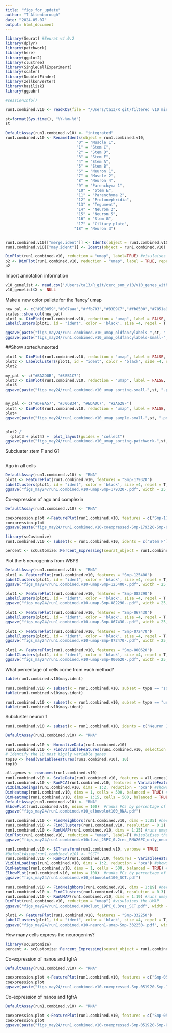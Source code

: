 ```yaml
---
title: "figs_for_update"
author: "T Attenborough"
date: "2024-05-07"
output: html_document
---
```


```r
library(Seurat) #Seurat v4.0.2
library(dplyr)
library(patchwork)
library(here)
library(ggplot2)
library(clustree)
library(SingleCellExperiment)
library(scater)
library(DoubletFinder)
library(zellkonverter)
library(basilisk)
library(ggpubr)

#sessionInfo()
```

```r
run1.combined.v10 <- readRDS(file = "/Users/ta13/R_git/filtered_v10_miracidia/run1.combined.v10_integrated_55.rds")
```

```r
st=format(Sys.time(), "%Y-%m-%d") 
st
```

```r
DefaultAssay(run1.combined.v10) <- "integrated"
run1.combined.v10 <- RenameIdents(object = run1.combined.v10, 
                               "0" = "Muscle 1",
                               "1" = "Stem C",
                               "2" = "Stem D",
                               "3" = "Stem F",
                               "4" = "Stem A",
                               "5" = "Stem B",
                               "6" = "Neuron 1",
                               "7" = "Muscle 2",
                               "8" = "Neuron 4",
                               "9" = "Parenchyma 1",
                               "10" = "Stem E",
                               "11" = "Parenchyma 2",
                               "12" = "Protonephridia",
                               "13" = "Tegument",
                               "14" = "Neuron 2",
                               "15" = "Neuron 5",
                               "16" = "Stem G",
                               "17" = "Ciliary plate", 
                              "18" = "Neuron 3")


run1.combined.v10[["merge.ident"]] <- Idents(object = run1.combined.v10)
run1.combined.v10[["may.ident"]] <- Idents(object = run1.combined.v10)

DimPlot(run1.combined.v10, reduction = "umap", label=TRUE) #visulaises the UMAP
p2 <- DimPlot(run1.combined.v10, reduction = "umap", label = TRUE, repel = TRUE)
p2
```

Import annotation information
```r
v10_genelist <- read.csv("/Users/ta13/R_git/cerc_som_v10/v10_genes_with_descriptions_2023-04-17.csv", stringsAsFactors = FALSE, header = TRUE) #import the marker data from cercule papaer
v10_genelist$X <- NULL 
```

Make a new color pallete for the 'fancy' umap
```r
new_pal <- c("#9E0059","#007aaa","#ffb703","#B3E9C7","#fb8500","#7851a9","#00325b","#8ACB88","#107E7D", "#FB6376", "#c40c18", "#FFFD82", "#2191FB", "#690500", "#57467B", "#B57F50","#2C514C","#c4b7cb" ,"#FFCDB2" )
scales::show_col(new_pal)
plot1 <- DimPlot(run1.combined.v10, reduction = "umap", label = FALSE, repel = TRUE, label.box = FALSE) + NoLegend() +scale_color_manual(values = new_pal)
LabelClusters(plot1, id = "ident", color = 'black', size =4, repel = T,  box.padding = 1.75)

ggsave(paste("figs_may24/run1.combined.v10_umap_oldfancylabels-",st, ".pdf", sep = ""), width = 25, height = 20, units = c('cm'))
ggsave(paste("figs_may24/run1.combined.v10_umap_oldfancylabels-small-",st, ".pdf", sep = ""))
```


##Show sorted/unsorted
```r
plot1 <- DimPlot(run1.combined.v10, reduction = "umap", label = FALSE, repel = TRUE, label.box = FALSE, split.by = "type") + NoLegend() +scale_color_manual(values = new_pal)
plot2 <- LabelClusters(plot1, id = "ident", color = 'black', size =4, repel = T,  box.padding = 1.75, max.overlaps = Inf)
plot2

my_pal <- c("#BA2D0B", "#8EB1C7")
plot3 <- DimPlot(run1.combined.v10, reduction = "umap", label = FALSE, repel = TRUE, group.by = "type", shuffle = TRUE)+scale_color_manual(values = my_pal)
plot3
ggsave(paste("figs_may24/run1.combined.v10_umap_sorting-small-",st, ".pdf", sep = ""))


my_pal <- c("#DF9A57", "#306B34", "#EDADC7", "#2A628F")
plot4 <- DimPlot(run1.combined.v10, reduction = "umap", label = FALSE, repel = TRUE, group.by = "plex", shuffle = TRUE)+scale_color_manual(values = my_pal)
plot4
ggsave(paste("figs_may24/run1.combined.v10_umap_sample-small-",st, ".pdf", sep = ""))


plot2 /
  (plot3 + plot4) +  plot_layout(guides = "collect")
ggsave(paste("figs_may24/run1.combined.v10_umap_sorting-patchwork-",st, ".pdf", sep = ""), width = 30, height = 20, units = c('cm'))

```
Subcluster stem F and G?

```r

```

Ago in all cells
```r
DefaultAssay(run1.combined.v10) <- "RNA"
plot1 <- FeaturePlot(run1.combined.v10, features = "Smp-179320")
LabelClusters(plot1, id = "ident", color = 'black', size =4, repel = T,  box.padding = 1.75, max.overlaps = Inf)
ggsave("figs_may24/run1.combined.v10-umap-Smp-179320-.pdf", width = 25, height = 15, units = c('cm'))
```

Co-expression of ago and complexin
```r
DefaultAssay(run1.combined.v10) <- "RNA"

coexpression.plot <-FeaturePlot(run1.combined.v10, features = c("Smp-179320", "Smp-050220"), blend = TRUE)
coexpression.plot
ggsave(paste("figs_may24/run1.combined.v10-coexpressed-Smp-179320-Smp-050220.pdf"), width = 50, height = 20, units = c('cm'))
```

```r
library(scCustomize)
run1.combined.v10 <- subset(x = run1.combined.v10, idents = c("Stem F"))

percent <- scCustomize::Percent_Expressing(seurat_object = run1.combined.v10, features = c("Smp-050220"))
```

Plot the 5 neurogenins from WBPS
```r
DefaultAssay(run1.combined.v10) <- "RNA"
plot1 <- FeaturePlot(run1.combined.v10, features = "Smp-125400")
LabelClusters(plot1, id = "ident", color = 'black', size =4, repel = T,  box.padding = 1.75, max.overlaps = Inf)
ggsave("figs_may24/run1.combined.v10-umap-Smp-125400-.pdf", width = 25, height = 15, units = c('cm'))

plot1 <- FeaturePlot(run1.combined.v10, features = "Smp-082290")
LabelClusters(plot1, id = "ident", color = 'black', size =4, repel = T,  box.padding = 1.75, max.overlaps = Inf)
ggsave("figs_may24/run1.combined.v10-umap-Smp-082290-.pdf", width = 25, height = 15, units = c('cm'))

plot1 <- FeaturePlot(run1.combined.v10, features = "Smp-067430")
LabelClusters(plot1, id = "ident", color = 'black', size =4, repel = T,  box.padding = 1.75, max.overlaps = Inf)
ggsave("figs_may24/run1.combined.v10-umap-Smp-067430-.pdf", width = 25, height = 15, units = c('cm'))

plot1 <- FeaturePlot(run1.combined.v10, features = "Smp-072470")
LabelClusters(plot1, id = "ident", color = 'black', size =4, repel = T,  box.padding = 1.75, max.overlaps = Inf)
ggsave("figs_may24/run1.combined.v10-umap-Smp-072470-.pdf", width = 25, height = 15, units = c('cm'))

plot1 <- FeaturePlot(run1.combined.v10, features = "Smp-000620")
LabelClusters(plot1, id = "ident", color = 'black', size =4, repel = T,  box.padding = 1.75, max.overlaps = Inf)
ggsave("figs_may24/run1.combined.v10-umap-Smp-000620-.pdf", width = 25, height = 15, units = c('cm'))
```

What percentage of cells come from each method?
```r
table(run1.combined.v10$may.ident)

run1.combined.v10 <- subset(x = run1.combined.v10, subset = type == "sorted")
table(run1.combined.v10$may.ident)

run1.combined.v10 <- subset(x = run1.combined.v10, subset = type == "unsorted")
table(run1.combined.v10$may.ident)
```

Subcluster neuron 1

```r
run1.combined.v10 <- subset(x = run1.combined.v10, idents = c("Neuron 1"))

DefaultAssay(run1.combined.v10) <- "RNA"

run1.combined.v10 <- NormalizeData(run1.combined.v10)
run1.combined.v10 <- FindVariableFeatures(run1.combined.v10, selection.method = "vst", nfeatures = 2000)
# Identify the 10 most highly variable genes
top10 <- head(VariableFeatures(run1.combined.v10), 10)
top10

all.genes <- rownames(run1.combined.v10)
run1.combined.v10 <- ScaleData(run1.combined.v10, features = all.genes)
run1.combined.v10 <- RunPCA(run1.combined.v10, features = VariableFeatures(object = run1.combined.v10),npcs = 100) #shows top contributing features for the PCs
VizDimLoadings(run1.combined.v10, dims = 1:2, reduction = "pca") #shows the weightings of top contributing features to pcs 1 and 2
DimHeatmap(run1.combined.v10, dims = 1, cells = 500, balanced = TRUE) #plots heatmap of top 500 mist variable cells for PC1, with relative gene expression
DimHeatmap(run1.combined.v10, dims = 1:15, cells = 500, balanced = TRUE) #this gives the heatmaps for PCs 1-15, so you can visually inspect the genes/PCs
DefaultAssay(run1.combined.v10) <- "RNA"
ElbowPlot(run1.combined.v10, ndims = 100)  #ranks PCs by percentage of variation. A clear dropoff is sometimes seen, though not really here.
ggsave("figs_may24/run1.combined.v10_elbowplot100_RNA.pdf")

run1.combined.v10 <- FindNeighbors(run1.combined.v10, dims = 1:25) #here construct k-nearst neighbours graoh based on euclidean distance in PCA space, then refine edge weights based on Jaccard similarity. this takes the number of PCs previously determined as importan (here 15 PCs_)
run1.combined.v10 <- FindClusters(run1.combined.v10, resolution = 0.2) #this iteratively groups cells using Louvain algorithm (default). Resolution sets the granularity. 0.4-1.2 gives good results for ~3K cells, with larger number suiting larger datasets.
run1.combined.v10 <- RunUMAP(run1.combined.v10, dims = 1:25) #runs umap to visualise the clusters. Need to set the number of PCs
DimPlot(run1.combined.v10, reduction = "umap", label=T) #visulaises the UMAP
ggsave("figs_may24/run1.combined.v10clust_25PC_0.2res_RNA26PC_only_neuron_1.pdf")

run1.combined.v10 <- SCTransform(run1.combined.v10, verbose = TRUE)
#DefaultAssay(run1.combined.v10) <- "SCT"
run1.combined.v10 <- RunPCA(run1.combined.v10, features = VariableFeatures(object = run1.combined.v10), npcs=100) #shows top contributing features for the PCs
VizDimLoadings(run1.combined.v10, dims = 1:2, reduction = "pca") #shows the weightings of top contributing features to pcs 1 and 2
DimHeatmap(run1.combined.v10, dims = 1, cells = 500, balanced = TRUE) #plots heatmap of top 500 mist variable cells for PC1, with relative gene expression
ElbowPlot(run1.combined.v10, ndims = 100)  #ranks PCs by percentage of variation. A clear dropoff is sometimes seen, though not really here.
ggsave("figs_may24/run1.combined.v10_elbowplot100_SCT.pdf")

run1.combined.v10 <- FindNeighbors(run1.combined.v10, dims = 1:19) #here construct k-nearst neighbours graoh based on euclidean distance in PCA space, then refine edge weights based on Jaccard similarity. this takes the number of PCs previously determined as importan (here 15 PCs_)
run1.combined.v10 <- FindClusters(run1.combined.v10, resolution = 0.3) #this iteratively groups cells using Louvain algorithm (default). Resolution sets the granularity. 0.4-1.2 gives good results for ~3K cells, with larger number suiting larger datasets.
run1.combined.v10 <- RunUMAP(run1.combined.v10, dims = 1:19) #runs umap to visualise the clusters. Need to set the number of PCs
DimPlot(run1.combined.v10, reduction = "umap") #visulaises the UMAP
ggsave("figs_may24/run1.combined.v10clust_19PC_0.3res_SCT.pdf", width = 25, height = 15, units = c('cm'))

plot1 <- FeaturePlot(run1.combined.v10, features = "Smp-332250")
LabelClusters(plot1, id = "ident", color = 'black', size =4, repel = T,  box.padding = 1.75, max.overlaps = Inf)
ggsave("figs_may24/run1.combined.v10-neuron1-umap-Smp-332250-.pdf", width = 25, height = 15, units = c('cm'))
```

How many cells express the neurogenins?
```r
library(scCustomize)
percent <- scCustomize::Percent_Expressing(seurat_object = run1.combined.v10, features = c("Smp-072470"))
```

Co-expression of nanos and fgfrA
```r
DefaultAssay(run1.combined.v10) <- "RNA"

coexpression.plot <-FeaturePlot(run1.combined.v10, features = c("Smp-051920", "Smp-175590"), blend = TRUE)
coexpression.plot
ggsave(paste("figs_may24/run1.combined.v10-coexpressed-Smp-051920-Smp-175590.pdf"), width = 50, height = 20, units = c('cm'))
```

Co-expression of nanos and fgfrA
```r
DefaultAssay(run1.combined.v10) <- "RNA"

coexpression.plot <-FeaturePlot(run1.combined.v10, features = c("Smp-051920", "Smp-024860"), blend = TRUE)
coexpression.plot
ggsave(paste("figs_may24/run1.combined.v10-coexpressed-Smp-051920-Smp-024860.pdf"), width = 50, height = 20, units = c('cm'))
```